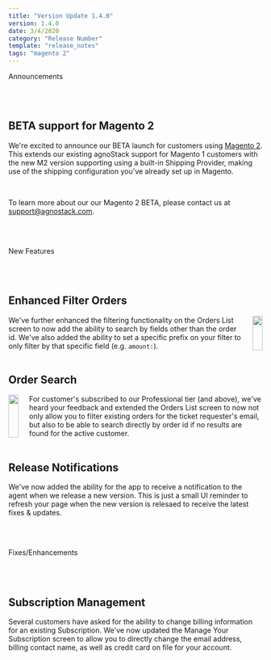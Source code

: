 ```yaml
---
title: "Version Update 1.4.0"
version: 1.4.0
date: 3/4/2020
category: "Release Number"
template: "release_notes"
tags: "magento 2"
---
```


<Tag size="large" isPill="true" hue="red">Announcements</Tag>

<br/>
<br/>

## BETA support for Magento 2

We're excited to announce our BETA launch for customers using <a href="https://www.adobe.com/commerce/magento.html" target="_blank">Magento 2</a>. This extends our existing agnoStack support for Magento 1 customers with the new M2 version supporting using a built-in Shipping Provider, making use of the shipping configuration you've already set up in Magento.

<br/>

To learn more about our our Magento 2 BETA, please contact us at [support@agnostack.com](mailto:support@agnostack.com?subject=agnoStack%20Magento2%20BETA).

<br/>
<br/>

<Tag size="large" isPill="true" hue="kale">New Features</Tag>

<br/>
<br/>

## Enhanced Filter Orders

<div class="columns">
  <div class="full">
    We've further enhanced the filtering functionality on the Orders List screen to now add the ability to search by fields other than the order id. We've also added the ability to set a specific prefix on your filter to only filter by that specific field (e.g. <code>amount:</code>).
  </div>
  <div class="third right">
    <img
      class="border"
      width="100%"
      src="/images/features-orders-filter-screenshot.png"
      data-canonical-src="/images/features-orders-filter-screenshot.png"
    />
  </div>
</div>

<br/>

## Order Search

<div class="columns">
  <div class="third left">
    <img
      class="border"
      width="100%"
      src="/images/features-order-search-screenshot.png"
      data-canonical-src="/images/features-order-search-screenshot.png"
    />
  </div>
  <div class="full">
    For customer's subscribed to our Professional tier (and above), we've heard your feedback and extended the Orders List screen to now not only allow you to filter existing orders for the ticket requester's email, but also to be able to search directly by order id if no results are found for the active customer.
  </div>
</div>

<br/>

## Release Notifications

We've now added the ability for the app to receive a notification to the agent when we release a new version. This is just a small UI reminder to refresh your page when the new version is relesaed to receive the latest fixes & updates.

<br/>
<br/>

<Tag size="large" isPill="true" hue="blue">Fixes/Enhancements</Tag>

<br/>
<br/>

## Subscription Management

Several customers have asked for the ability to change billing information for an existing Subscription. We've now updated the Manage Your Subscription screen to allow you to directly change the email address, billing contact name, as well as credit card on file for your account.

<br/>
